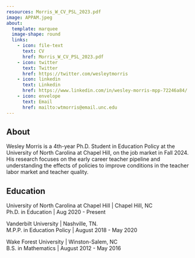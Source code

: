 ```yaml
---
resources: Morris_W_CV_PSL_2023.pdf
image: APPAM.jpeg
about:
  template: marquee
  image-shape: round
  links:
    - icon: file-text
      text: CV
      href: Morris_W_CV_PSL_2023.pdf
    - icon: twitter
      text: Twitter
      href: https://twitter.com/wesleytmorris
    - icon: linkedin
      text: Linkedin
      href: https://www.linkedin.com/in/wesley-morris-mpp-72246a84/
    - icon: envelope
      text: Email
      href: mailto:wtmorris@email.unc.edu
---
```

## About
Wesley Morris is a 4th-year Ph.D. Student in Education Policy at the University of North Carolina at Chapel Hill, on the job market in Fall 2024. His research focuses on the early career teacher pipeline and understanding the effects of policies to improve conditions in the teacher labor market and teacher quality.  

## Education

University of North Carolina at Chapel Hill | Chapel Hill, NC  
Ph.D. in Education | Aug 2020 - Present  

Vanderbilt University | Nashville, TN.  
M.P.P. in Education Policy | August 2018 - May 2020  

Wake Forest University | Winston-Salem, NC  
B.S. in Mathematics | August 2012 - May 2016  



